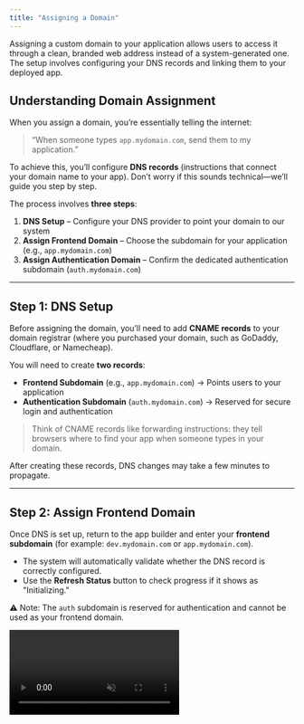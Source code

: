 ```yaml
---
title: "Assigning a Domain"
---
```


Assigning a custom domain to your application allows users to access it through a clean, branded web address instead of a system-generated one. The setup involves configuring your DNS records and linking them to your deployed app.

## Understanding Domain Assignment

When you assign a domain, you’re essentially telling the internet:

> “When someone types `app.mydomain.com`, send them to my application.”

To achieve this, you’ll configure **DNS records** (instructions that connect your domain name to your app). Don’t worry if this sounds technical—we’ll guide you step by step.

The process involves **three steps**:

1. **DNS Setup** – Configure your DNS provider to point your domain to our system
2. **Assign Frontend Domain** – Choose the subdomain for your application (e.g., `app.mydomain.com`)
3. **Assign Authentication Domain** – Confirm the dedicated authentication subdomain (`auth.mydomain.com`)

---

## Step 1: DNS Setup

Before assigning the domain, you’ll need to add **CNAME records** to your domain registrar (where you purchased your domain, such as GoDaddy, Cloudflare, or Namecheap).

You will need to create **two records**:

- **Frontend Subdomain** (e.g., `app.mydomain.com`) → Points users to your application
- **Authentication Subdomain** (`auth.mydomain.com`) → Reserved for secure login and authentication

> Think of CNAME records like forwarding instructions: they tell browsers where to find your app when someone types in your domain.

After creating these records, DNS changes may take a few minutes to propagate.

---

## Step 2: Assign Frontend Domain

Once DNS is set up, return to the app builder and enter your **frontend subdomain** (for example: `dev.mydomain.com` or `app.mydomain.com`).

- The system will automatically validate whether the DNS record is correctly configured.
- Use the **Refresh Status** button to check progress if it shows as "Initializing."

⚠️ Note: The `auth` subdomain is reserved for authentication and cannot be used as your frontend domain.

<video controls className="w-full aspect-video rounded-xl" autoPlay muted loop src="https://pub-85f40fb1901f44d59eed58ebbdf77a13.r2.dev/Screenity%20video%20-%20Sep%2024%2C%202025%2C%2010%2020%20PM.mp4" />

---

## Step 3: Assign Authentication Domain

For authentication, the system automatically reserves a dedicated subdomain:

- `auth.mydomain.com`

You don’t need to choose this—it’s fixed and required to keep authentication traffic separate from your main app.

- Just confirm this step and click **Assign Backend Domain**.
- Again, you can use **Refresh Status** to check if the DNS configuration has been recognized.

<video controls className="w-full aspect-video rounded-xl" autoPlay muted loop src="https://pub-85f40fb1901f44d59eed58ebbdf77a13.r2.dev/Screenity%20video%20-%20Sep%2024%2C%202025%2C%2010%2022%20PM.mp4" />

---

## Finalizing Domain Assignment

Once both frontend and authentication subdomains are assigned, your application will be accessible using your chosen domain.

- **Frontend domain**: Where users visit your app
- **Authentication domain**: Where login, signup, and authentication happen securely

This separation ensures better security and reliability for your application.